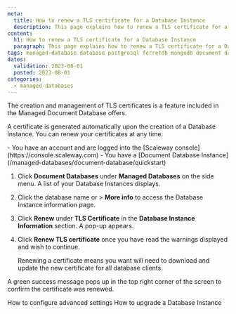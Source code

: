 ```yaml
---
meta:
  title: How to renew a TLS certificate for a Database Instance
  description: This page explains how to renew a TLS certificate for a Database Instance
content:
  h1: How to renew a TLS certificate for a Database Instance
  paragraph: This page explains how to renew a TLS certificate for a Database Instance
tags: managed-database database postgresql ferretdb mongodb document database-instance
dates:
  validation: 2023-08-01
  posted: 2023-08-01
categories:
  - managed-databases
---
```


The creation and management of TLS certificates is a feature included in the Managed Document Database offers.

A certificate is generated automatically upon the creation of a Database Instance. You can renew your certificates at any time.

<Macro id="iam-requirements" />

<Message type="requirement">
  - You have an account and are logged into the [Scaleway console](https://console.scaleway.com)
  - You have a [Document Database Instance](/managed-databases/document-database/quickstart)
</Message>

1. Click **Document Databases** under **Managed Databases** on the side menu. A list of your Database Instances displays.
2. Click the database name or <Icon name="more" /> > **More info** to access the Database Instance information page.
3. Click **Renew** under **TLS Certificate** in the **Database Instance Information** section. A pop-up appears.
4. Click **Renew TLS certificate** once you have read the warnings displayed and wish to continue.

    <Message type="important">
      Renewing a certificate means you want will need to download and update the new certificate for all database clients.
    </Message>

A green success message pops up in the top right corner of the screen to confirm the certificate was renewed.

<Navigation title="See Also">
  <PreviousButton to="/managed-databases/document-database/how-to/configure-advanced-settings">How to configure advanced settings</PreviousButton>
  <NextButton to="/managed-databases/document-database/how-to/upgrade-a-database-instance">How to upgrade a Database Instance</NextButton>
</Navigation>